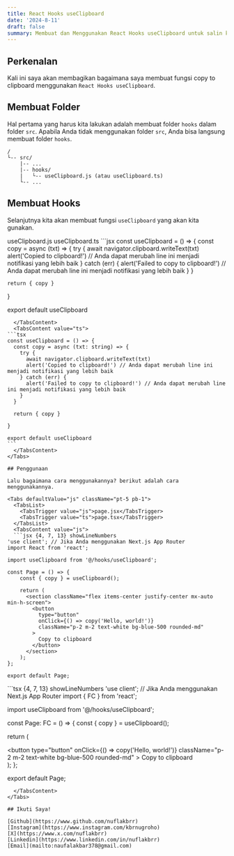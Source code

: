 ```yaml
---
title: React Hooks useClipboard
date: '2024-8-11'
draft: false
summary: Membuat dan Menggunakan React Hooks useClipboard untuk salin ke papan klip.
---
```


<TOCInline toc={props.toc} asDisclosure />

## Perkenalan

Kali ini saya akan membagikan bagaimana saya membuat fungsi copy to clipboard menggunakan `React Hooks useClipboard`.

## Membuat Folder

Hal pertama yang harus kita lakukan adalah membuat folder `hooks` dalam folder `src`. Apabila Anda tidak menggunakan folder `src`, Anda bisa langsung membuat folder `hooks`.

```plaintext
/
└-- src/
    |-- ...
    |-- hooks/
    |   └-- useClipboard.js (atau useClipboard.ts)
    └-- ...
```

## Membuat Hooks

Selanjutnya kita akan membuat fungsi `useClipboard` yang akan kita gunakan.

<Tabs defaultValue="js" className="pt-5 pb-1">
  <TabsList>
    <TabsTrigger value="js">useClipboard.js</TabsTrigger>
    <TabsTrigger value="ts">useClipboard.ts</TabsTrigger>
  </TabsList>
  <TabsContent value="js">
  ```jsx
const useClipboard = () => {
    const copy = async (txt) => {
      try {
        await navigator.clipboard.writeText(txt)
        alert('Copied to clipboard!') // Anda dapat merubah line ini menjadi notifikasi yang lebih baik
      } catch (err) {
        alert('Failed to copy to clipboard!') // Anda dapat merubah line ini menjadi notifikasi yang lebih baik
      }
    }

    return { copy }

}

export default useClipboard
````
  </TabsContent>
  <TabsContent value="ts">
```tsx
const useClipboard = () => {
  const copy = async (txt: string) => {
    try {
      await navigator.clipboard.writeText(txt)
      alert('Copied to clipboard!') // Anda dapat merubah line ini menjadi notifikasi yang lebih baik
    } catch (err) {
      alert('Failed to copy to clipboard!') // Anda dapat merubah line ini menjadi notifikasi yang lebih baik
    }
  }

  return { copy }

}

export default useClipboard
```
  </TabsContent>
</Tabs>

## Penggunaan

Lalu bagaimana cara menggunakannya? berikut adalah cara menggunakannya.

<Tabs defaultValue="js" className="pt-5 pb-1">
  <TabsList>
    <TabsTrigger value="js">page.jsx</TabsTrigger>
    <TabsTrigger value="ts">page.tsx</TabsTrigger>
  </TabsList>
  <TabsContent value="js">
  ```jsx {4, 7, 13} showLineNumbers
'use client'; // Jika Anda menggunakan Next.js App Router
import React from 'react';

import useClipboard from '@/hooks/useClipboard';

const Page = () => {
    const { copy } = useClipboard();

    return (
      <section className="flex items-center justify-center mx-auto min-h-screen">
        <button
          type="button"
          onClick={() => copy('Hello, world!')}
          className="p-2 m-2 text-white bg-blue-500 rounded-md"
        >
          Copy to clipboard
        </button>
      </section>
    );
};

export default Page;
````
  </TabsContent>
  <TabsContent value="ts">
```tsx {4, 7, 13} showLineNumbers
'use client'; // Jika Anda menggunakan Next.js App Router
import { FC } from 'react';

import useClipboard from '@/hooks/useClipboard';

const Page: FC = () => {
  const { copy } = useClipboard();

  return (
    <section className="flex items-center justify-center mx-auto min-h-screen">
      <button
        type="button"
        onClick={() => copy('Hello, world!')}
        className="p-2 m-2 text-white bg-blue-500 rounded-md"
      >
        Copy to clipboard
      </button>
    </section>
  );
};

export default Page;
```
  </TabsContent>
</Tabs>

## Ikuti Saya!

[Github](https://www.github.com/nuflakbrr)
[Instagram](https://www.instagram.com/kbrnugroho)
[X](https://www.x.com/nuflakbrr)
[Linkedin](https://www.linkedin.com/in/nuflakbrr)
[Email](mailto:naufalakbar378@gmail.com)
